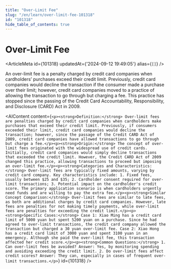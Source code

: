 ```yaml
---
title: "Over-Limit Fee"
slug: "/en/learn/over-limit-fee-101318"
id: "101318"
hide_table_of_contents: true
---
```



# Over-Limit Fee

<ArticleMeta id={101318} updatedAt={'2024-09-12 19:49:05'} alias={`[]`} />
<div className='border-solid border-b border-t-0 my-4 border-[var(--ifm-color-gray-300)]' />

An over-limit fee is a penalty charged by credit card companies when cardholders’ purchases exceed their credit limit. Previously, credit card companies would decline the transaction if the consumer made a purchase over their limit; however, credit card companies moved to a practice of allowing the transaction to go through but charging a fee. This practice has stopped since the passing of the Credit Card Accountability, Responsibility, and Disclosure (CARD) Act in 2009.

<AIContent content={`<p><strong>Definition:</strong> Over-limit fees are penalties charged by credit card companies when cardholders make purchases that exceed their credit limit. Previously, if consumers exceeded their limit, credit card companies would decline the transaction; however, since the passage of the Credit CARD Act of 2009, credit card companies have allowed transactions to go through but charge a fee.</p><p><strong>Origin:</strong> The concept of over-limit fees originated with the widespread use of credit cards. Initially, credit card companies would simply decline transactions that exceeded the credit limit. However, the Credit CARD Act of 2009 changed this practice, allowing transactions to proceed but imposing an over-limit fee.</p><p><strong>Categories and Characteristics:</strong> Over-limit fees are typically fixed amounts, varying by credit card company. Key characteristics include: 1. Fixed fees, usually between $25 and $35; 2. Cardholder consent required for over-limit transactions; 3. Potential impact on the cardholder's credit score. The primary application scenario is when cardholders urgently need funds and are willing to pay the extra fee.</p><p><strong>Similar Concept Comparison:</strong> Over-limit fees are similar to late fees, as both are additional charges by credit card companies. However, late fees are penalties for not making timely payments, while over-limit fees are penalties for exceeding the credit limit.</p><p><strong>Specific Cases:</strong> Case 1: Xiao Ming has a credit card limit of 5000 yuan but spent 5200 yuan on a purchase. Since he had agreed to over-limit transactions, the credit card company allowed the transaction but charged a 30 yuan over-limit fee. Case 2: Xiao Hong has a credit card limit of 3000 yuan and spent 3100 yuan in an emergency. Although she paid the over-limit fee, this transaction affected her credit score.</p><p><strong>Common Questions:</strong> 1. Can over-limit fees be avoided? Answer: Yes, by monitoring spending and avoiding exceeding the credit limit. 2. Do over-limit fees affect credit scores? Answer: They can, especially in cases of frequent over-limit transactions.</p>`} id={101318} />
